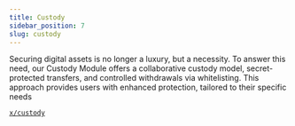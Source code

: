 ```yaml
---
title: Custody
sidebar_position: 7
slug: custody
---
```





Securing digital assets is no longer a luxury, but a necessity. To answer this need, our Custody Module offers a collaborative custody model, secret-protected transfers, and controlled withdrawals via whitelisting. This approach provides users with enhanced protection, tailored to their specific needs


[`x/custody`](https://github.com/KiraCore/sekai/tree/master/x/custody)

